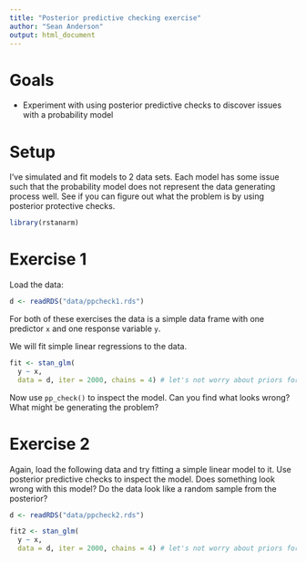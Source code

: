 ```yaml
---
title: "Posterior predictive checking exercise"
author: "Sean Anderson"
output: html_document
---
```


# Goals

- Experiment with using posterior predictive checks to discover issues with a probability model

# Setup

I've simulated and fit models to 2 data sets. Each model has some issue such that the probability model does not represent the data generating process well. See if you can figure out what the problem is by using posterior protective checks. 

```r
library(rstanarm)
```

# Exercise 1

Load the data:

```r
d <- readRDS("data/ppcheck1.rds")
```

For both of these exercises the data is a simple data frame with one predictor `x` and one response variable `y`.

We will fit simple linear regressions to the data.

```r
fit <- stan_glm(
  y ~ x,
  data = d, iter = 2000, chains = 4) # let's not worry about priors for this exercise
```

Now use `pp_check()` to inspect the model. Can you find what looks wrong? What might be generating the problem? 

# Exercise 2

Again, load the following data and try fitting a simple linear model to it. Use posterior predictive checks to inspect the model. Does something look wrong with this model? Do the data look like a random sample from the posterior? 

```r
d <- readRDS("data/ppcheck2.rds")
```

```r
fit2 <- stan_glm(
  y ~ x,
  data = d, iter = 2000, chains = 4) # let's not worry about priors for this exercise
```
